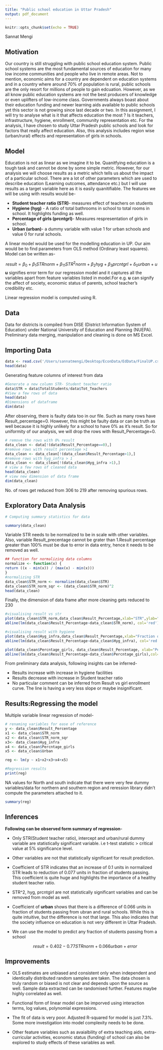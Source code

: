 ```yaml
---
title: "Public school education in Uttar Pradesh"
output: pdf_document
---
```


```r
knitr::opts_chunk$set(echo = TRUE)
```
Sannat Mengi 

## Motivation

Our country is still struggling with public school education system. Public school systems are the most fundamental sources of education for many low income communities and people who live in remote areas. Not to mention, economic aims for a country are dependent on education systems and in a country where around 70% of population is rural, public schools are the only resort for millions of people to gain edcuation. However, as we all know public education systems are not the best producers of knowledge or even uplifters of low-income class. Governments always boast about their education funding and newer learning aids available to public schools yet this sector is not growing since last decade or two. In this assignment, I will try to analyse what is it that affects education the most ? Is it teachers, infrastructure, hygiene, enrollment, community representation etc. For the analysis, I have chosen to study Uttar Pradesh public schools and look for factors that really affect education. Also, this analysis includes region wise (urban/rural) effects and representation of girls in schools.

## Model

Education is not as linear as we imagine it to be. Quanitfying education is a tough task and cannot be done by some simple metric. However, for our analysis we will choose results as a metric which tells us about the impact of a particular school. There are a lot of other parameters which are used to describe education (Learning outcomes, attendance etc.) but I will use results as a target variable here as it is easily quanitifiable. The features we will be using with results would be- 

* **Student teacher ratio (STR)**- measures effect of teachers on students
* **Hygiene (hyg)** - A ratio of total bathrooms in school to total rooms in school. It highlights funding as well.
* **Percentage of girls (prcntgrl)**- Measures respresentation of girls in school.
* **Urban (urban)**- a dummy variable with value 1 for urban schools and value 0 for rural schools.

A linear model would be used for the modelling education in UP. Our aim would be to find parameters from OLS method (Ordinary least squares). Model can be written as-

$$result= \beta_{0}+\beta_{1}STRnorm+\beta_{11}STR^2norm+\beta_{2}hyg+\beta_{3}prcntgrl+\delta_{0}urban + u$$
 **u** signifies error term for our regression model and it captures all the variables apart from feature variables listed in model.For e.g. **u** can signify the affect of society, economic status of parents, school teacher's credibility etc.

Linear regression model is computed using R. 

## Data 

Data for districts is compiled from DISE (District Information System of Education) under National University of Education and Planning (NUEPA). Preliminary data merging, manipulation and cleaning is done on MS Excel. 

## Importing Data

```r
data <- read.csv('/Users/sannatmengi/Desktop/EconData/EdData/FinalUP.csv',header=TRUE)
head(data)
```
Generating feature columns of interest from data

```r
#Generate a new column STR- Student teacher ratio
data$STR = data$TotalStudents/data$Tot_Teachers
#View a few rows of data
head(data) 
#Dimensions of dataframe
dim(data)
```

After observing, there is faulty data too in our file. Such as many rows have Result_percentage=0. However, this might be faulty data or can be truth as well because it is highly unlikely for a school to have 0% as it's result. So for uniformity of our analysis, we will drop the rows with Result_Percentage=0.

```r
# remove the rows with 0% result
data_clean <- data[!(data$Result_Percentage==0),]
#remove rows with result percentage >1
data_clean <- data_clean[!(data_clean$Result_Percentage>1),]
#remove rows with hyg_infra > 1 
data_clean <- data_clean[!(data_clean$Hyg_infra >1),]
# view a few rows of cleaned data
head(data_clean)
# view new dimension of data frame
dim(data_clean)
```
No. of rows get reduced from 306 to 219 after removing spurious rows.

## Exploratory Data Analysis

```r


# Computing summary statistics for data

summary(data_clean)


```
 Variable STR needs to be normalized to be in scale with other variables. Also, variable Result_precentage cannot be grater than 1.Result percentage greater than 100% must be due to error in data entry, hence it needs to be removed as well.

```r
## function for normalizing data columns
normalize <- function(x) {
return ((x - min(x)) / (max(x) - min(x)))
}
#normalizing STR
data_clean$STR_norm <- normalize(data_clean$STR)
data_clean$STR_norm_sqr <- (data_clean$STR_norm)^2
head(data_clean)
```
Finally, the dimension of data frame after more cleaning gets reduced to 230
```r
#visualising result vs str
plot(data_clean$STR_norm,data_clean$Result_Percentage,xlab="STR",ylab=" Fraction of students passing", main='Result vs STR')
abline(lm(data_clean$Result_Percentage~data_clean$STR_norm), col='red')
```


```r
#visualising result with hygiene
plot(data_clean$Hyg_infra,data_clean$Result_Percentage,xlab="Fraction of bathrooms out of total rooms",ylab=" Fraction of students passing", main='Result vs hygiene')
abline(lm(data_clean$Result_Percentage~data_clean$Hyg_infra), col='red')
```
```r
plot(data_clean$Percntage_girls, data_clean$Result_Percentage, xlab="Percentage of girls", ylab="Fraction of students passing", main= "Result vs percentage of girls enrolled")
abline(lm(data_clean$Result_Percentage~data_clean$Percntage_girls),col='red')

```


From preliminary data analysis, following insights can be inferred- 

* Results increase with increase in hygiene facilities
* Results decrease with increase in Student teacher ratio
* No particular comment can be inferred from Result vs girl enrollment curve. The line is having a very less slope or maybe insignificant. 


## Results:Regressing the model

Multiple variable linear regression of model-
```r
# renaming variables for ease of reference
y <- data_clean$Result_Percentage
x1 <- data_clean$STR_norm
x2 <- data_clean$STR_norm_sqr
x3<- data_clean$Hyg_infra
x4 <- data_clean$Percntage_girls
x5 <- data_clean$Urban

reg <- lm(y ~ x1+x2+x3+x4+x5)

#Regression results
print(reg)


```
NA values for North and south indicate that there were very few dummy variables/data for northern and southern region and reression library didn't compute the parameters attached to it.

```r
summary(reg)
```

## Inferences

**Following can be observed form summary of regression**-

* Only STR(Student teacher ratio), intercept and urban/rural dummy variable are statistically significant variable. i.e t-test statistic > critical value at 5% significance level.

* Other variables are not that statistically significant for result prediction. 

* Coefficient of STR indicates that an increase of 0.1 units in normalized STR leads to reduction of 0.077 units in fraction of students passing. This coefficient is quite huge and highlights the importance of a healthy student teacher ratio. 

* STR^2, hyg, prcntgirl are not statistically significant variables and can be removed from model as well.

* Coefficient of **urban** shows that there is a difference of 0.066 units in fraction of students passing from ubran and rural schools. While this is quite intuitive, but the difference is not that large. This also indicates that the society influence on education is not very different in Uttar Pradesh. 

* We can use the model to predict any fraction of students passing from a school 



    $$result= 0.402 -0.77STRnorm + 0.066urban + error$$


## Improvements

* OLS estimates are unbiased and consistent only when independent and identically distributed random samples are taken. The data chosen is truly random or biased is not clear and depends upon the source as well. Sample data extracted can be randomised further. Features maybe highly correlated as well.

* Functional form of linear model can be imporved using interaction terms, log values, polynomial expressions. 

* The fit of data is very poor. Adjusted R-squared for model is just 7.3%. Some more investigation into model complexity needs to be done.

* Other feature variables such as avaialbility of extra teaching aids, extra-curricular activities, economic status (funding) of school can also be explored to study effects of these variables as well.

















